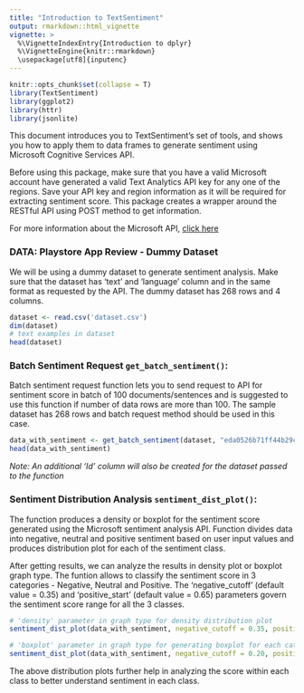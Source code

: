 ```yaml
---
title: "Introduction to TextSentiment"
output: rmarkdown::html_vignette
vignette: >
  %\VignetteIndexEntry{Introduction to dplyr}
  %\VignetteEngine{knitr::rmarkdown}
  \usepackage[utf8]{inputenc}
---
```


```r
knitr::opts_chunk$set(collapse = T)
library(TextSentiment)
library(ggplot2)
library(httr)
library(jsonlite)
```


This document introduces you to TextSentiment’s set of tools, and shows you how to apply them to data frames to generate sentiment using Microsoft Cognitive Services API.  

Before using this package, make sure that you have a valid Microsoft account have generated a valid Text Analytics API key for any one of the regions. Save your API key and region information as it will be required for extracting sentiment score. This package creates a wrapper around the RESTful API using POST method to get information.    

For more information about the Microsoft API, [click here](https://docs.microsoft.com/en-us/azure/cognitive-services/text-analytics/overview)

### DATA: Playstore App Review - Dummy Dataset

We will be using a dummy dataset to generate sentiment analysis. Make sure that the dataset has 'text' and 'language' column and in the same format as requested by the API. The dummy dataset has 268 rows and 4 columns.  

```r
dataset <- read.csv('dataset.csv')
dim(dataset)
# text examples in dataset
head(dataset)
```

### Batch Sentiment Request `get_batch_sentiment()`:

Batch sentiment request function lets you to send request to API for sentiment score in batch of 100 documents/sentences and is suggested to use this function if number of data rows are more than 100. The sample dataset has 268 rows and batch request method should be used in this case.   

```r
data_with_sentiment <- get_batch_sentiment(dataset, "eda0526b71ff44b29c259b9a37fa4970", "westcentralus")
head(data_with_sentiment)
```
*Note: An additional 'Id' column will also be created for the dataset passed to the function*

### Sentiment Distribution Analysis `sentiment_dist_plot()`:

The function produces a density or boxplot for the sentiment score generated using the Microsoft sentiment analysis API. Function divides data into negative, neutral and positive sentiment based on user input values and produces distribution plot for each of the sentiment class.  

After getting results, we can analyze the results in density plot or boxplot graph type. The funtion allows to classify the sentiment score in 3 categories - Negative, Neutral and Positive. The 'negative_cutoff' (default value = 0.35) and 'positive_start' (default value = 0.65) parameters govern the sentiment score range for all the 3 classes.  

```r
# 'density' parameter in graph type for density distribution plot
sentiment_dist_plot(data_with_sentiment, negative_cutoff = 0.35, positive_start = 0.65, graph_alpha = 0.5, graph_type = 'density')

# 'boxplot' parameter in graph type for generating boxplot for each category
sentiment_dist_plot(data_with_sentiment, negative_cutoff = 0.20, positive_start = 0.70, graph_alpha = 0.75, graph_type = 'boxplot')
```

The above distribution plots further help in analyzing the score within each class to better understand sentiment in each class.  
